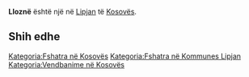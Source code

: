 {{Fshat në 
 | Emri                = Lloznë
 | EmriAlt                = 
 | NAME_SHORT_FORM=      
 | NAME_GENERIC=      
 | NAME_SORT_NAME_RO=      LLOZNE
 | FULL_NAME_RO = Lloznë
 | FULL_NAME_ND_RO=Llozne
 | SORT_NAME_RG=LLOZNE
 | FULL_NAME_RG=Lloznë
 | FULL_NAME_ND_RG=Llozne
 | SRP_NAME_SHORT_FORM=      
 | SRP_NAME_GENERIC=      
 | SRP_NAME_SORT_NAME_RO=      
 | SRP_FULL_NAME_RO = 
 | SRP_FULL_NAME_ND_RO=
 | SRP_SORT_NAME_RG=
 | SRP_FULL_NAME_RG=
 | SRP_FULL_NAME_ND_RG=
 | Emri (Rasa dhanore) = 
 | Figura              = 
 | Shteti              = Kosovo
 | Komuna              = Lipjan
 | Kodi postar         = 
 | Sipërfaqja          = 

 | Popullsia           = 

 | Regj. i popullsisë  = 
 | Dend. e popullsisë  = 
 | Faqja zyrtare       = 
 <!--- Koordinatat ----> 
 | Gjerësia            = 43.109167
 | Gjatësia            = 20.885278
 | Lartësia            = 
}}
'''Lloznë''' është një [[]] në [[Lipjan]] të [[Kosovës]].

<!-- == Gjeografia == -->
<!-- == Historia == -->
<!-- == Demografia == -->
== Shih edhe ==
{{Komuna Lipjan}}
{{Kosovo-Administrata-Cung}}

[[Kategoria:Fshatra në Kosovës]]
[[Kategoria:Fshatra në Kommunes Lipjan]]
[[Kategoria:Vendbanime në Kosovës]]